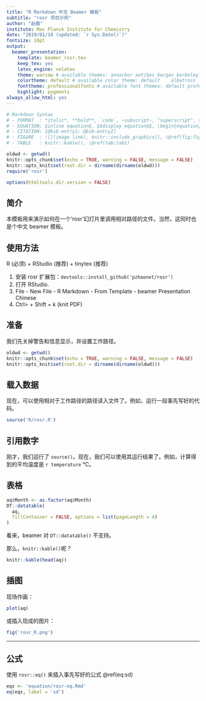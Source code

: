 ---
title: "R Markdown 中文 Beamer 模板"
subtitle: "rosr 项目示例"
author: "赵鹏"
institute: Max Planck Institute for Chemistry
date: "2019/01/14 (updated: `r Sys.Date()`)"
fontsize: 10pt
output: 
  beamer_presentation: 
    template: beamer_rosr.tex
    keep_tex: yes
    latex_engine: xelatex
    theme: warsaw # available themes: annarbor antibes bergen berkeley berlin boadilla boxes cambridgeus copenhagen darmstadt default dresden frankfurt goettingen hannover ilmenau juanlespins luebeck madrid malmoe marburg montpellier paloalto pittsburgh rochester singapore szeged warsaw (see <https://hartwork.org/beamer-theme-matrix>) 
    colortheme: default # available color theme: default	albatross	beaver	beetle	crane	dolphin	dove	fly	lily	orchid	rose	seagull	seahorse	whale	wolverine.
    fonttheme: professionalfonts # available font themes: default professionalfonts serif structurebold structureitalicserif structuresmallcapsserif (see <http://deic.uab.es/~iblanes/beamer_gallery/index_by_font.html>)
    highlight: pygments
always_allow_html: yes
---

```{r md-hint, include=FALSE}
# Markdown Syntax
# - FORMAT  : *italic*, **bold**, `code`, ~subscript~, ^superscript^, > quote, ^[footnote] # - [](hyperlink)
# - EQUATION: $inline equation$, $$display equation$$, \begin{equation} (\#eq:eq-label)\end(equation), \@ref(eq:eq-label)
# - CITATION: [@bib-entry1; @bib-entry2]
# - FIGURE  : ![](image link), knitr::include_graphics(), \@ref(fig:fig1)
# - TABLE   : knitr::kable(), \@ref(tab:tab1)
```

```{r set, include=FALSE}
oldwd <- getwd()
knitr::opts_chunk$set(echo = TRUE, warning = FALSE, message = FALSE) 
knitr::opts_knit$set(root.dir = dirname(dirname(oldwd)))
require('rosr')
```

```{r, include=FALSE}
options(htmltools.dir.version = FALSE)
```

## 简介

本模板用来演示如何在一个'rosr'幻灯片里调用相对路径的文件。当然，这同时也是个中文 beamer 模板。

## 使用方法

R (必须) + RStudio (推荐) + tinytex (推荐)

1. 安装 rosr 扩展包：`devtools::install_github('pzhaonet/rosr')`
2. 打开 RStudio.
3. File - New File - R Markdown - From Template - beamer Presentation Chinese
4. Ctrl> + Shift + k (knit PDF)



## 准备

我们先关掉警告和信息显示，并设置工作路径。

```R
oldwd <- getwd()
knitr::opts_chunk$set(echo = TRUE, warning = FALSE, message = FALSE) 
knitr::opts_knit$set(root.dir = dirname(dirname(oldwd)))
```

## 载入数据

现在，可以使用相对于工作路径的路径读入文件了。例如，运行一段事先写好的代码。

```{r load, results='hide'}
source('R/rosr.R')
```

## 引用数字

刚才，我们运行了 `source()`。现在，我们可以使用其运行结果了。例如，计算得到的平均温度是 `r temperature` °C。


## 表格

```{r}
aq$Month <- as.factor(aq$Month)
DT::datatable(
  aq, 
  fillContainer = FALSE, options = list(pageLength = 4)
)
```

看来，beamer 对 `DT::datatable()` 不支持。

那么，`knitr::kable()`呢？

```{r}
knitr::kable(head(aq))
```

## 插图

现场作画：

```{r fig-lab, fig.cap='Air quality data.'}
plot(aq)
```

或插入现成的图片：

```{r img-lab, fig.cap='Insert an image.'}
fig('rosr_R.png')
```

---

## 公式

使用 `rosr::eq()` 来插入事先写好的公式 \@ref(eq:sd)

```{r, results='asis'}
eqs <- 'equation/rosr-eq.Rmd'
eq(eqs, label = 'sd')
```


